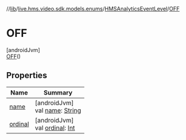 //[lib](/api-reference/android/v2/home/content)/[live.hms.video.sdk.models.enums](../../index)/[HMSAnalyticsEventLevel](../index)/[OFF](index)

# OFF

[androidJvm]\
[OFF](index)()

## Properties

| Name               | Summary                                                                                                              |
| ------------------ | -------------------------------------------------------------------------------------------------------------------- |
| [name](name)       | [androidJvm]<br />val [name](name): [String](https://kotlinlang.org/api/latest/jvm/stdlib/kotlin/-string/index.html) |
| [ordinal](ordinal) | [androidJvm]<br />val [ordinal](ordinal): [Int](https://kotlinlang.org/api/latest/jvm/stdlib/kotlin/-int/index.html) |
